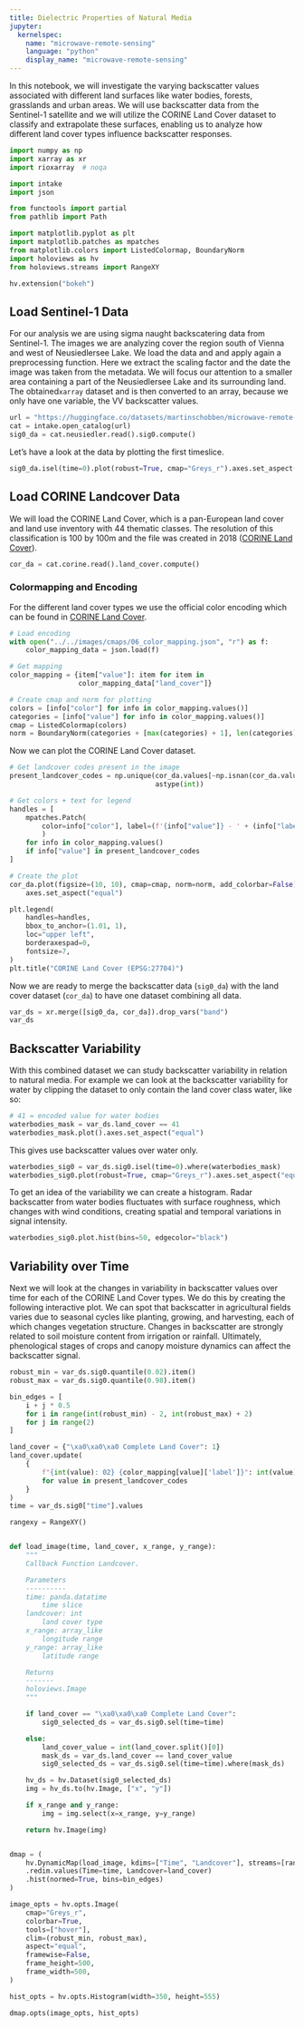 ```yaml
---
title: Dielectric Properties of Natural Media
jupyter:
  kernelspec:
    name: "microwave-remote-sensing"
    language: "python"
    display_name: "microwave-remote-sensing"
---
```



In this notebook, we will investigate the varying backscatter values associated with different land surfaces like water bodies, forests, grasslands and urban areas. We will use backscatter data from the Sentinel-1 satellite and we will utilize the CORINE Land Cover dataset to classify and extrapolate these surfaces, enabling us to analyze how different land cover types influence backscatter responses.


```python
import numpy as np
import xarray as xr
import rioxarray  # noqa

import intake
import json

from functools import partial
from pathlib import Path

import matplotlib.pyplot as plt
import matplotlib.patches as mpatches
from matplotlib.colors import ListedColormap, BoundaryNorm
import holoviews as hv
from holoviews.streams import RangeXY

hv.extension("bokeh")
```

## Load Sentinel-1 Data

For our analysis we are using sigma naught backscatering data from Sentinel-1. The images we are analyzing cover the region south of Vienna and west of Neusiedlersee Lake. We load the data and and apply again a preprocessing function. Here we extract the scaling factor and the date the image was taken from the metadata. We will focus our attention to a smaller area containing a part of the Neusiedlersee Lake and its surrounding land. The obtained`xarray` dataset and is then converted to an array, because we only have one variable, the VV backscatter values.

```python
url = "https://huggingface.co/datasets/martinschobben/microwave-remote-sensing/resolve/main/microwave-remote-sensing.yml"
cat = intake.open_catalog(url)
sig0_da = cat.neusiedler.read().sig0.compute()
```

Let's have a look at the data by plotting the first timeslice.

```python
sig0_da.isel(time=0).plot(robust=True, cmap="Greys_r").axes.set_aspect("equal")
```

## Load CORINE Landcover Data

We will load the CORINE Land Cover, which is a pan-European land cover and land use inventory with 44 thematic classes. The resolution of this classification is 100 by 100m and the file was created in 2018
([CORINE Land Cover](https://land.copernicus.eu/en/products/corine-land-cover)).

```python
cor_da = cat.corine.read().land_cover.compute()
```

### Colormapping and Encoding

For the different land cover types we use the official color encoding which can be found in [CORINE Land Cover](https://collections.sentinel-hub.com/corine-land-cover/readme.html).

```python
# Load encoding
with open("../../images/cmaps/06_color_mapping.json", "r") as f:
    color_mapping_data = json.load(f)

# Get mapping
color_mapping = {item["value"]: item for item in
                 color_mapping_data["land_cover"]}

# Create cmap and norm for plotting
colors = [info["color"] for info in color_mapping.values()]
categories = [info["value"] for info in color_mapping.values()]
cmap = ListedColormap(colors)
norm = BoundaryNorm(categories + [max(categories) + 1], len(categories))
```

Now we can plot the CORINE Land Cover dataset.

```python
# Get landcover codes present in the image
present_landcover_codes = np.unique(cor_da.values[~np.isnan(cor_da.values)].
                                    astype(int))

# Get colors + text for legend
handles = [
    mpatches.Patch(
        color=info["color"], label=(f'{info["value"]} - ' + (info["label"]))
        )
    for info in color_mapping.values()
    if info["value"] in present_landcover_codes
]

# Create the plot
cor_da.plot(figsize=(10, 10), cmap=cmap, norm=norm, add_colorbar=False).\
    axes.set_aspect("equal")

plt.legend(
    handles=handles,
    bbox_to_anchor=(1.01, 1),
    loc="upper left",
    borderaxespad=0,
    fontsize=7,
)
plt.title("CORINE Land Cover (EPSG:27704)")
```

Now we are ready to merge the backscatter data (`sig0_da`) with the land cover dataset (`cor_da`) to have one dataset combining all data.

```python
var_ds = xr.merge([sig0_da, cor_da]).drop_vars("band")
var_ds
```

## Backscatter Variability

With this combined dataset we can study backscatter variability in relation to natural media. For example we can look at the backscatter variability for water by clipping the dataset to only contain the land cover class water, like so:

```python
# 41 = encoded value for water bodies
waterbodies_mask = var_ds.land_cover == 41
waterbodies_mask.plot().axes.set_aspect("equal")
```

This gives use backscatter values over water only.

```python
waterbodies_sig0 = var_ds.sig0.isel(time=0).where(waterbodies_mask)
waterbodies_sig0.plot(robust=True, cmap="Greys_r").axes.set_aspect("equal")
```

To get an idea of the variability we can create a histogram. Radar backscatter from water bodies fluctuates with surface roughness, which changes with wind conditions, creating spatial and temporal variations in signal intensity.

```python
waterbodies_sig0.plot.hist(bins=50, edgecolor="black")
```

## Variability over Time

Next we will look at the changes in variability in backscatter values over time for each of the CORINE Land Cover types. We do this by creating the following interactive plot. We can spot that backscatter in agricultural fields varies due to seasonal cycles like planting, growing, and harvesting, each of which changes vegetation structure. Changes in backscatter are strongly related to soil moisture content from irrigation or rainfall. Ultimately, phenological stages of crops and canopy moisture dynamics can affect the backscatter signal.

```python
robust_min = var_ds.sig0.quantile(0.02).item()
robust_max = var_ds.sig0.quantile(0.98).item()

bin_edges = [
    i + j * 0.5
    for i in range(int(robust_min) - 2, int(robust_max) + 2)
    for j in range(2)
]

land_cover = {"\xa0\xa0\xa0 Complete Land Cover": 1}
land_cover.update(
    {
        f"{int(value): 02} {color_mapping[value]['label']}": int(value)
        for value in present_landcover_codes
    }
)
time = var_ds.sig0["time"].values

rangexy = RangeXY()


def load_image(time, land_cover, x_range, y_range):
    """
    Callback Function Landcover.

    Parameters
    ----------
    time: panda.datatime
        time slice
    landcover: int
        land cover type
    x_range: array_like
        longitude range
    y_range: array_like
        latitude range

    Returns
    -------
    holoviews.Image
    """

    if land_cover == "\xa0\xa0\xa0 Complete Land Cover":
        sig0_selected_ds = var_ds.sig0.sel(time=time)

    else:
        land_cover_value = int(land_cover.split()[0])
        mask_ds = var_ds.land_cover == land_cover_value
        sig0_selected_ds = var_ds.sig0.sel(time=time).where(mask_ds)

    hv_ds = hv.Dataset(sig0_selected_ds)
    img = hv_ds.to(hv.Image, ["x", "y"])

    if x_range and y_range:
        img = img.select(x=x_range, y=y_range)

    return hv.Image(img)


dmap = (
    hv.DynamicMap(load_image, kdims=["Time", "Landcover"], streams=[rangexy])
    .redim.values(Time=time, Landcover=land_cover)
    .hist(normed=True, bins=bin_edges)
)

image_opts = hv.opts.Image(
    cmap="Greys_r",
    colorbar=True,
    tools=["hover"],
    clim=(robust_min, robust_max),
    aspect="equal",
    framewise=False,
    frame_height=500,
    frame_width=500,
)

hist_opts = hv.opts.Histogram(width=350, height=555)

dmap.opts(image_opts, hist_opts)
```

